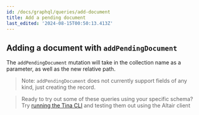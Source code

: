 ```yaml
---
id: /docs/graphql/queries/add-document
title: Add a pending document
last_edited: '2024-08-15T00:50:13.413Z'
---
```


## Adding a document with `addPendingDocument`

The `addPendingDocument` mutation will take in the collection name as a parameter, as well as the new relative path.

> Note: `addPendingDocument` does not currently support fields of any kind, just creating the record.

<GraphQLCodeBlock
  query="mutation#{
  ##addPendingDocument(collection:#&#x22;post&#x22;,#relativePath:#&#x22;pedro.json&#x22;)#{
  ####__typename
  ##}
  }"
  response="{
  ##&#x22;data&#x22;:#{
  ####&#x22;addPendingDocument&#x22;:#{
  ######&#x22;__typename&#x22;:#&#x22;Post&#x22;
  ####}
  ##}
  }"
/>

> Ready to try out some of these queries using your specific schema? Try [running the Tina CLI](/docs/graphql/cli/) and testing them out using the Altair client
